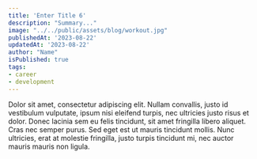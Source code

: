 ```yaml
---
title: 'Enter Title 6'
description: "Summary..."
image: "../../public/assets/blog/workout.jpg"
publishedAt: '2023-08-22'
updatedAt: '2023-08-22'
author: "Name"
isPublished: true
tags:
- career
- development
---
```


Dolor sit amet, consectetur adipiscing elit. 
Nullam convallis, justo id vestibulum vulputate, ipsum nisi eleifend turpis, nec ultricies justo risus et dolor. 
Donec lacinia sem eu felis tincidunt, sit amet fringilla libero aliquet. Cras nec semper purus. 
Sed eget est ut mauris tincidunt mollis. 
Nunc ultricies, erat at molestie fringilla, justo turpis tincidunt mi, nec auctor mauris mauris non ligula.
